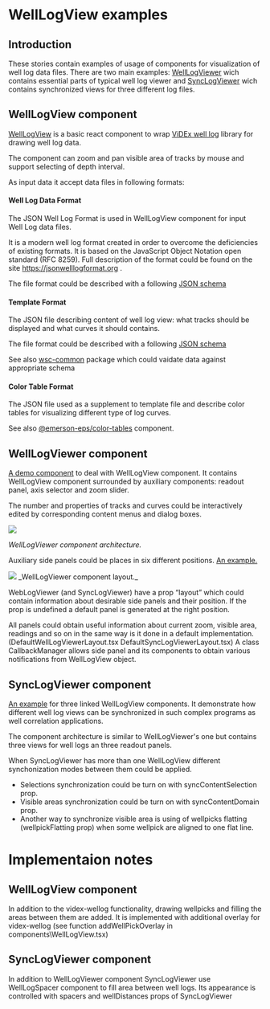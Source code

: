 


<Meta title="WellLogViewer/Overview" />

# WellLogView examples

## Introduction

These stories contain examples of usage of components for visualization of well log data files.
There are two main examples:
[WellLogViewer](#welllogviewer-component) wich contains essential parts of typical well log viewer
and [SyncLogViewer](#synclogviewer-component) wich contains synchronized views for three different log files.

## WellLogView component

[WellLogView](?path=/docs/welllogviewer-components-welllogview--default) is a basic react component to wrap [ViDEx well log](https://github.com/equinor/videx-wellog) library for drawing well log data.

The component can zoom and pan visible area of tracks by mouse and support selecting of depth interval.

As input data it accept data files in following formats:

#### Well Log Data Format

The JSON Well Log Format is used in WellLogView component for input Well Log data files.

It is a modern well log format created in order to overcome the deficiencies of existing formats.
It is based on the JavaScript Object Notation open standard (RFC 8259).
Full description of the format could be found on the site https://jsonwelllogformat.org .

The file format could be described with a following
[JSON schema](https://github.com/equinor/webviz-subsurface-components/blob/master/typescript/packages/wsc-common/src/inputSchema/WellLogs.json)

#### Template Format

The JSON file describing content of well log view: what tracks should be displayed and what curves it should contains.

The file format could be described with a following
[JSON schema](https://github.com/equinor/webviz-subsurface-components/blob/master/typescript/packages/wsc-common/src/inputSchema/WellLogTemplate.json)

See also [wsc-common](/https://github.com/equinor/webviz-subsurface-components/tree/master/typescript/packages/wsc-common) package
which could vaidate data against appropriate schema

#### Color Table Format

The JSON file used as a supplement to template file and describe color tables for visualizing different type of log curves.

See also [@emerson-eps/color-tables](https://github.com/emerson-eps/color-tables) component.

## WellLogViewer component

[A demo component](?path=/story/welllogviewer-demo-welllogviewer--default) to deal with WellLogView component.
It contains WellLogView component surrounded by auxiliary components:
readout panel, axis selector and zoom slider.

The number and properties of tracks and curves could be interactively edited by corresponding content menus and dialog boxes.

<img src={imageWellLogViewer} />

_WellLogViewer component architecture._

Auxiliary side panels could be places in six different positions. [An example.](?path=/story/welllogviewer-demo-synclogviewer--custom-layout)

<img src={imageLayout} />
_WellLogViewer component layout._

WebLogViewer (and SyncLogViewer) have a prop “layout” which could contain information about desirable side panels and their position.
If the prop is undefined a default panel is generated at the right position.

All panels could obtain useful information about current zoom, visible area, readings and so on in the same way is it done in a default implementation.
(DefaultWellLogViewerLayout.tsx DefaultSyncLogViewerLayout.tsx)
A class CallbackManager allows side panel and its components to obtain various notifications from WellLogView object.

## SyncLogViewer component

[An example](?path=/story/welllogviewer-demo-synclogviewer--default) for three linked WellLogView components.
It demonstrate how different well log views can be synchronized in such complex programs as well correlation applications.

The component architecture is similar to WellLogViewer's one but contains three views for well logs an three readout panels.

When SyncLogViewer has more than one WellLogView different synchonization modes between them could be applied.

-   Selections synchronization could be turn on with syncContentSelection prop.
-   Visible areas synchronization could be turn on with syncContentDomain prop.
-   Another way to synchronize visible area is using of wellpicks flatting (wellpickFlatting prop) when some wellpick are aligned to one flat line.

# Implementaion notes

## WellLogView component

In addition to the videx-wellog functionality, drawing wellpicks and filling the areas between them are added.
It is implemented with additional overlay for videx-wellog (see function addWellPickOverlay in components\WellLogView.tsx)

## SyncLogViewer component

In addition to WellLogViewer component SyncLogViewer use WellLogSpacer component to fill area between well logs.
Its appearance is controlled with spacers and wellDistances props of SyncLogViewer
